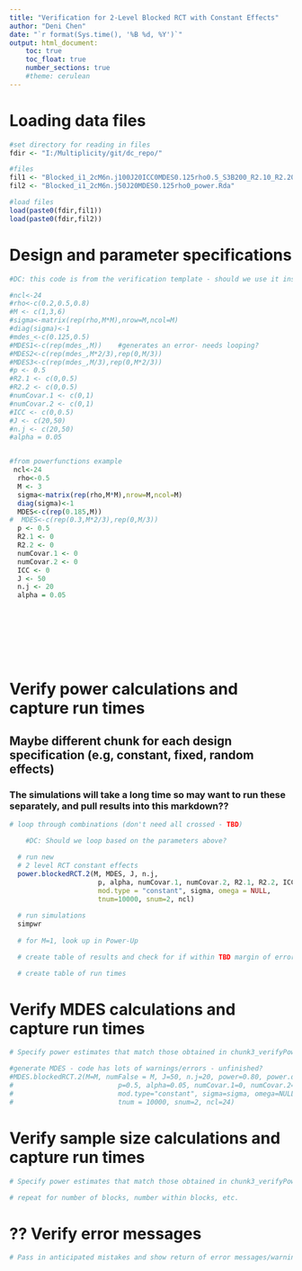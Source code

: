 ```yaml
---
title: "Verification for 2-Level Blocked RCT with Constant Effects"
author: "Deni Chen"
date: "`r format(Sys.time(), '%B %d, %Y')`"
output: html_document:
    toc: true
    toc_float: true
    number_sections: true
    #theme: cerulean
---
```


# Loading data files

```r
#set directory for reading in files
fdir <- "I:/Multiplicity/git/dc_repo/"

#files
fil1 <- "Blocked_i1_2cM6n.j100J20ICC0MDES0.125rho0.5_S3B200_R2.10_R2.20_sim.Rda"
fil2 <- "Blocked_i1_2cM6n.j50J20MDES0.125rho0_power.Rda"

#load files
load(paste0(fdir,fil1))
load(paste0(fdir,fil2))
```


# Design and parameter specifications

```r
#DC: this code is from the verification template - should we use it instead of the code below that was taken from powerFunctions.Rmd?

#ncl<-24
#rho<-c(0.2,0.5,0.8)
#M <- c(1,3,6)
#sigma<-matrix(rep(rho,M*M),nrow=M,ncol=M)
#diag(sigma)<-1
#mdes_<-c(0.125,0.5)
#MDES1<-c(rep(mdes_,M))    #generates an error- needs looping?
#MDES2<-c(rep(mdes_,M*2/3),rep(0,M/3))
#MDES3<-c(rep(mdes_,M/3),rep(0,M*2/3))
#p <- 0.5
#R2.1 <- c(0,0.5)
#R2.2 <- c(0,0.5)
#numCovar.1 <- c(0,1)
#numCovar.2 <- c(0,1)
#ICC <- c(0,0.5)
#J <- c(20,50)
#n.j <- c(20,50)
#alpha = 0.05


#from powerfunctions example 
 ncl<-24
  rho<-0.5
  M <- 3
  sigma<-matrix(rep(rho,M*M),nrow=M,ncol=M)
  diag(sigma)<-1
  MDES<-c(rep(0.185,M))
#  MDES<-c(rep(0.3,M*2/3),rep(0,M/3))
  p <- 0.5
  R2.1 <- 0
  R2.2 <- 0
  numCovar.1 <- 0
  numCovar.2 <- 0
  ICC <- 0
  J <- 50
  n.j <- 20
  alpha = 0.05

  
  
  

  
  
```

# Verify power calculations and capture run times

## Maybe different chunk for each design specification (e.g, constant, fixed, random effects)

### The simulations will take a long time so may want to run these separately, and pull results into this markdown??

```r
# loop through combinations (don't need all crossed - TBD)

    #DC: Should we loop based on the parameters above?

  # run new
  # 2 level RCT constant effects
  power.blockedRCT.2(M, MDES, J, n.j,
                      p, alpha, numCovar.1, numCovar.2, R2.1, R2.2, ICC, 
                      mod.type = "constant", sigma, omega = NULL,
                      tnum=10000, snum=2, ncl)
    
  # run simulations
  simpwr
  
  # for M=1, look up in Power-Up

  # create table of results and check for if within TBD margin of error

  # create table of run times

```

# Verify MDES calculations and capture run times

```r

# Specify power estimates that match those obtained in chunk3_verifyPower (grab from final table/matrix) and corresponding sample size - and check that returned MDES is correct

#generate MDES - code has lots of warnings/errors - unfinished?
#MDES.blockedRCT.2(M=M, numFalse = M, J=50, n.j=20, power=0.80, power.definition = "min2", MTP = "BF", marginError = 0.005,
#                          p=0.5, alpha=0.05, numCovar.1=0, numCovar.2=0, R2.1=0, R2.2=0, ICC=0, 
#                          mod.type="constant", sigma=sigma, omega=NULL,
#                          tnum = 10000, snum=2, ncl=24)


```

# Verify sample size calculations and capture run times

```r

# Specify power estimates that match those obtained in chunk3_verifyPower (grab from final table/matrix) and corresponding MDES - and check that returned sample size is correct

# repeat for number of blocks, number within blocks, etc. 

```

# ?? Verify error messages


```r

# Pass in anticipated mistakes and show return of error messages/warnings?

```



